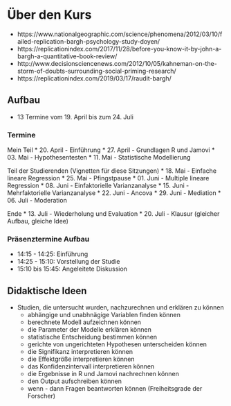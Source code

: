 # Über den Kurs {#intro}

* https://www.nationalgeographic.com/science/phenomena/2012/03/10/failed-replication-bargh-psychology-study-doyen/
* https://replicationindex.com/2017/11/28/before-you-know-it-by-john-a-bargh-a-quantitative-book-review/
* http://www.decisionsciencenews.com/2012/10/05/kahneman-on-the-storm-of-doubts-surrounding-social-priming-research/
* https://replicationindex.com/2019/03/17/raudit-bargh/

## Aufbau

* 13 Termine vom 19. April bis zum 24. Juli


### Termine

Mein Teil
* 20. April - Einführung
* 27. April - Grundlagen R und Jamovi
* 03. Mai - Hypothesentesten
* 11. Mai - Statistische Modellierung

Teil der Studierenden (Vignetten für diese Sitzungen)
* 18. Mai - Einfache lineare Regression
* 25. Mai - Pfingstpause
* 01. Juni - Multiple lineare Regression
* 08. Juni - Einfaktorielle Varianzanalyse
* 15. Juni - Mehrfaktorielle Varianzanalyse
* 22. Juni - Ancova
* 29. Juni - Mediation
* 06. Juli - Moderation

Ende
* 13. Juli - Wiederholung und Evaluation
* 20. Juli - Klausur (gleicher Aufbau, gleiche Idee)


### Präsenztermine Aufbau

* 14:15 - 14:25: Einführung
* 14:25 - 15:10: Vorstellung der Studie
* 15:10 bis 15:45: Angeleitete Diskussion



## Didaktische Ideen

* Studien, die untersucht wurden, nachzurechnen und erklären zu können
  * abhängige und unabhnägige Variablen finden können
  * berechnete Modell aufzeichnen können
  * die Parameter der Modelle erklären können
  * statistische Entscheidung bestimmen können
  * gerichte von ungerichteten Hypothesen unterscheiden können
  * die Signifikanz interpretieren können
  * die Effektgröße interpretieren können
  * das Konfidenzintervall interpretieren können
  * die Ergebnisse in R und Jamovi nachrechnen können
  * den Output aufschreiben können
  * wenn - dann Fragen beantworten können (Freiheitsgrade der Forscher)